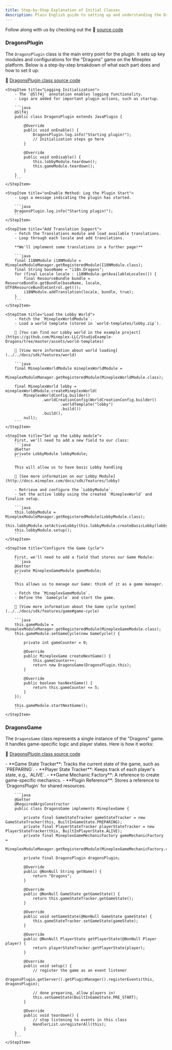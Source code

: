 ```yaml
---
title: Step-by-Step Explanation of Initial Classes
description: Plain English guide to setting up and understanding the DragonsPlugin and DragonsGame classes
---
```


Follow along with us by checking out the 🔗 [source code](https://github.com/Mineplex-LLC/StudioExample-Dragons)

### DragonsPlugin
The `DragonsPlugin` class is the main entry point for the plugin. It sets up key modules and configurations for the "Dragons" game on the Mineplex platform. Below is a step-by-step breakdown of what each part does and how to set it up:

🔗 [DragonsPlugin class source code](https://github.com/Mineplex-LLC/StudioExample-Dragons/blob/master/src/main/java/com/mineplex/studio/dragons/DragonsPlugin.java)

<Step>

    <StepItem title="Logging Initialization">
        - The `@Slf4j` annotation enables logging functionality.
        - Logs are added for important plugin actions, such as startup.

        ```java
        @Slf4j
        public class DragonsPlugin extends JavaPlugin {

            @Override
            public void onEnable() {
                DragonsPlugin.log.info("Starting plugin!");
                // Initialization steps go here
            }

            @Override
            public void onDisable() {
                this.lobbyModule.teardown();
                this.gameModule.teardown();
            }
        }
        ```
    </StepItem>

    <StepItem title="onEnable Method: Log the Plugin Start">
        - Logs a message indicating the plugin has started.

        ```java
        DragonsPlugin.log.info("Starting plugin!");
        ```
    </StepItem>

    <StepItem title="Add Translation Support">
        - Fetch the Translations module and load available translations.
        - Loop through each locale and add translations.

        **We'll implement some translations in a further page!**

        ```java
        final I18NModule i18NModule = MineplexModuleManager.getRegisteredModule(I18NModule.class);
        final String baseName = "i18n.Dragons";
        for (final Locale locale : i18NModule.getAvailableLocales()) {
            final ResourceBundle bundle = ResourceBundle.getBundle(baseName, locale, UTF8ResourceBundleControl.get());
            i18NModule.addTranslation(locale, bundle, true);
        }
        ```
    </StepItem>

    <StepItem title="Load the Lobby World">
        - Fetch the `MineplexWorldModule`.
        - Load a world template (stored in `world-templates/lobby.zip`).

        🔗 [You can find our Lobby world in the example project](https://github.com/Mineplex-LLC/StudioExample-Dragons/tree/master/assets/world-templates)

        🔗 [View more information about world loading](../../docs/sdk/features/world)

        ```java
        final MineplexWorldModule mineplexWorldModule =
            MineplexModuleManager.getRegisteredModule(MineplexWorldModule.class);

        final MineplexWorld lobby = mineplexWorldModule.createMineplexWorld(
            MineplexWorldConfig.builder()
                    .worldCreationConfig(WorldCreationConfig.builder()
                            .worldTemplate("lobby")
                            .build())
                    .build(),
            null);
        ```
    </StepItem>

    <StepItem title="Set up the Lobby module">
        First, we'll need to add a new field to our class:
        ```java
        @Getter
        private LobbyModule lobbyModule;
        ```

        This will allow us to have basic Lobby handling 
        
        🔗 [See more information on our Lobby Module](http://docs.mineplex.com/docs/sdk/features/lobby)

        - Retrieve and configure the `LobbyModule`.
        - Set the active lobby using the created `MineplexWorld` and finalize setup.

        ```java
        this.lobbyModule = MineplexModuleManager.getRegisteredModule(LobbyModule.class);
        this.lobbyModule.setActiveLobby(this.lobbyModule.createBasicLobby(lobby));
        this.lobbyModule.setup();
        ```
    </StepItem>

    <StepItem title="Configure the Game Cycle">

        First, we'll need to add a field that stores our Game Module:
        ```java
        @Getter
        private MineplexGameModule gameModule;
        ```

        This allows us to manage our Game: think of it as a game manager.

        - Fetch the `MineplexGameModule`.
        - Define the `GameCycle` and start the game.

        🔗 [View more information about the Game cycle system](../../docs/sdk/features/game#game-cycle)

        ```java
        this.gameModule = MineplexModuleManager.getRegisteredModule(MineplexGameModule.class);
        this.gameModule.setGameCycle(new GameCycle() {

            private int gameCounter = 0;

            @Override
            public MineplexGame createNextGame() {
                this.gameCounter++;
                return new DragonsGame(DragonsPlugin.this);
            }

            @Override
            public boolean hasNextGame() {
                return this.gameCounter <= 5;
            }
        });

        this.gameModule.startNextGame();
        ```
    </StepItem>
</Step>

### DragonsGame

The `DragonsGame` class represents a single instance of the "Dragons" game. It handles game-specific logic and player states. Here is how it works:

🔗 [DragonsPlugin class source code](https://github.com/Mineplex-LLC/StudioExample-Dragons/blob/master/src/main/java/com/mineplex/studio/dragons/game/DragonsGame.java)

<Step>
    <StepItem title="Fields and Dependencies">
        - **Game State Tracker**: Tracks the current state of the game, such as `PREPARING`.
        - **Player State Tracker**: Keeps track of each player's state, e.g., `ALIVE`.
        - **Game Mechanic Factory**: A reference to create game-specific mechanics.
        - **Plugin Reference**: Stores a reference to `DragonsPlugin` for shared resources.

        ```java
        @Getter
        @RequiredArgsConstructor
        public class DragonsGame implements MineplexGame {

            private final GameStateTracker gameStateTracker = new GameStateTracker(this, BuiltInGameState.PREPARING);
            private final PlayerStateTracker playerStateTracker = new PlayerStateTracker(this, BuiltInPlayerState.ALIVE);
            private final MineplexGameMechanicFactory gameMechanicFactory =
                    MineplexModuleManager.getRegisteredModule(MineplexGameMechanicFactory.class);

            private final DragonsPlugin dragonsPlugin;

            @Override
            public @NonNull String getName() {
                return "Dragons";
            }

            @Override
            public @NonNull GameState getGameState() {
                return this.gameStateTracker.getGameState();
            }

            @Override
            public void setGameState(@NonNull GameState gameState) {
                this.gameStateTracker.setGameState(gameState);
            }

            @Override
            public @NonNull PlayerState getPlayerState(@NonNull Player player) {
                return playerStateTracker.getPlayerState(player);
            }

            @Override
            public void setup() {
                // register the game as an event listener
                dragonsPlugin.getServer().getPluginManager().registerEvents(this, dragonsPlugin);

                // done preparing, allow players in!
                this.setGameState(BuiltInGameState.PRE_START);
            }

            @Override
            public void teardown() {
                // stop listening to events in this class
                HandlerList.unregisterAll(this);
            }
        }
        ```
    </StepItem>
</Step>
